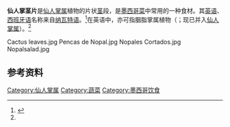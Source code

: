 '''仙人掌茎片'''是[[仙人掌属|仙人掌属]]植物的片状[[茎|茎]]段，是[[墨西哥菜|墨西哥菜]]中常用的一种食材。其[[英语|英语]]、[[西班牙语|西班牙语]]名称{{lang|en|nopal}}来自[[纳瓦特语|纳瓦特语]]{{lang|nah|nohpalli}}。<ref name=":0">{{Cite web|title=Definition of NOPAL|url=https://www.merriam-webster.com/dictionary/nopal|accessdate=2021-03-27|work=Merriam-Webster|archive-date=2019-08-07|archive-url=https://web.archive.org/web/20190807100232/https://www.merriam-webster.com/dictionary/nopal}}</ref>在英语中，{{lang|en|nopal}}亦可指胭脂掌属植物（{{lang-xm|Nopalea}}；现已并入[[仙人掌属|仙人掌属]]）。<ref name=":0" />

<gallery>
Cactus leaves.jpg
Pencas de Nopal.jpg
Nopales Cortados.jpg
Nopalsalad.jpg
</gallery>

== 参考资料 ==
{{reflist}}

[[Category:仙人掌属|Category:仙人掌属]]
[[Category:蔬菜|Category:蔬菜]]
[[Category:墨西哥饮食|Category:墨西哥饮食]]